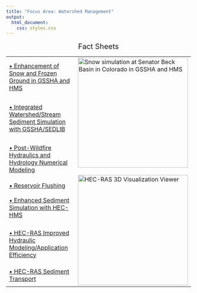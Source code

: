 ---
title: "Focus Area: Watershed Management"
output:
  html_document:
    css: styles.css
---


<table style="width:100%", border="0", cellpadding="5">
<caption style="font-size: 20px">Fact Sheets</caption>
<tr>
<td align="left", valign="center">

<body>
<div tooltip="Improve snow-simulation method in the Gridded Surface Hydrologic Analysis (GSSHA) model and include in Hydrologic Engineering Center Hydrologic Modeling System (HEC-HMS)"; style="font-size: 16px;">
  <a href="09.18_FY18_WatershedManagement_GSSHA-HMS_Follum.pdf" target="_blank">• Enhancement of Snow and Frozen Ground in GSSHA and HMS</a>
</div>
</body>
</td>
<td id="mytable", rowspan="7">
<img src="WM_1_GSSHA_HMS.bmp" alt="Snow simulation at Senator Beck Basin in Colorado in GSSHA and HMS" style="width: 300px"</img>
<br><br>
<img src="WM_2_HEC-RAS.jpg" alt="HEC-RAS 3D Visualization Viewer" style="width: 300px"</img>
</td>
</tr>

<tr>
<td align="left", valign="center">
<body>
<div tooltip="Update to the Gridded Surface Hydrologic Analysis (GSSHA) model to include a library of sediment transport routines (SEDLIB)"; style="font-size:16px;">
  <a href="06.19_FY19_WatershedManagement_GSSHA-SEDLIB_Downer.pdf">• Integrated Watershed/Stream Sediment Simulation with GSSHA/SEDLIB</a>
</div> 
</body>
</td>
</tr>

<tr>
<td align="left", valign="center">
<body>
<div tooltip="Facilitate rapid post-wildfire assessments using non-Newtownian flow libraries"; style="font-size:16px;">
  <a href="09.18_FY18_WatershedManagement_Wildfire_Floyd.pdf" target="_blank">• Post-Wildfire Hydraulics and Hydrology Numerical Modeling</a>
</div>
</body>
</td>
</tr>

<tr>
<td align="left", valign="center">
<body>
<div tooltip="Update and refine screening criteria for applicability of reservoir flushing and bypass techniques"; style="font-size:16px;">
  <a href="06.19_FY19_WatershedManagement_ReservoirFlushing_Dahl.pdf" target="_blank">• Reservoir Flushing</a>
</div>
</body>
</td>
</tr>


<tr>
<td align="left", valign="center">
<body>
<div tooltip="Update overland flow and sediment simulation features in the Hydrologic Engineering Center Hydrologic Modeling System (HEC-HMS)"; style="font-size:16px;">
  <a href="06.19_FY19_WatershedManagement_HEC-HMS_Sanchez.pdf" target="_blank">• Enhanced Sediment Simulation with HEC-HMS</a>
</div>
</body>
</td>
</tr>

<tr>
<td align="left", valign="center">
<body>
<div tooltip="Improve efficiency and accuracy of Hydrologic Engineering Center River Analysis System (HEC-RAS) model"; style="font-size:16px;">
  <a href="06.19_FY19_WatershedManagement_HEC-RAS_Development_Brunner.pdf" target="_blank">• HEC-RAS Improved Hydraulic Modeling/Application Efficiency</a>
</div>
</body>
</td>
</tr>

<tr>
<td align="left", valign="center">
<body>
<div tooltip="Include sediment transport capabilities to the Hydrologic Engineering Center River Analysis System (HEC-RAS) model"; style="font-size:16px;">
  <a href="06.19_FY19_WatershedManagement_HEC-RAS_SedimentTransport_Gibson.pdf" target="_blank">• HEC-RAS Sediment Transport</a>
</div>
</body>
</tr>
</td>
</table>

